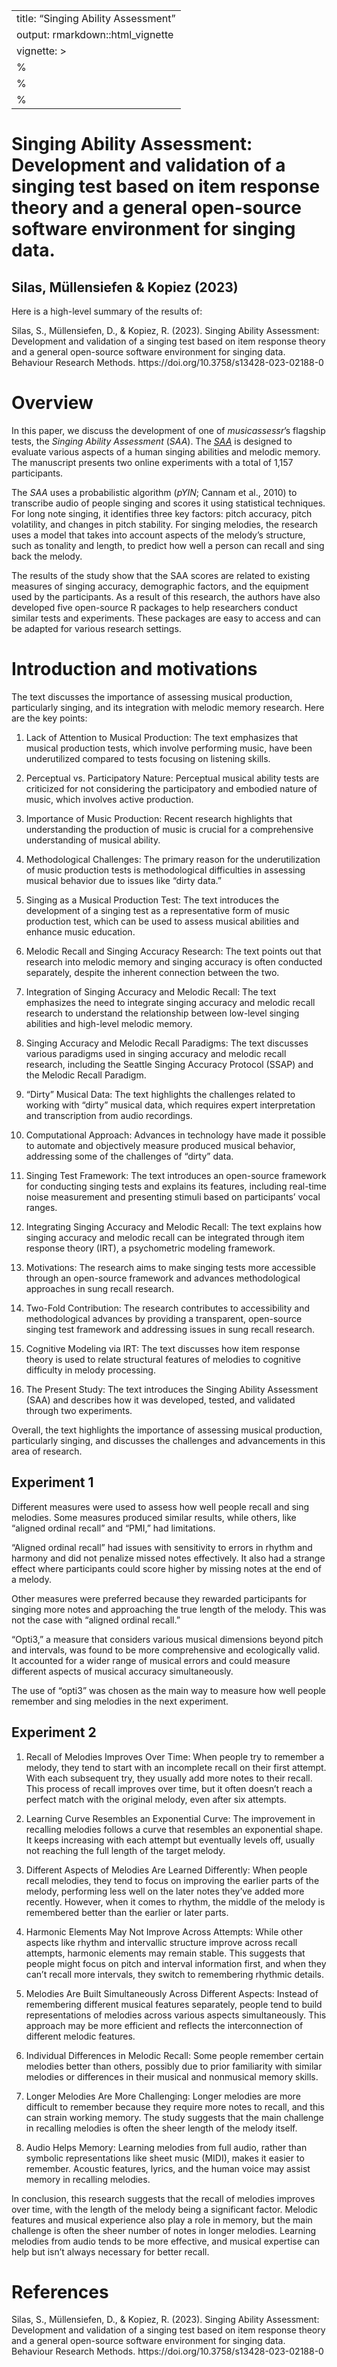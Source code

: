 
---
title: "Singing Ability Assessment"
output: rmarkdown::html_vignette
vignette: >
  %\VignetteIndexEntry{Singing Ability Assessment}
  %\VignetteEngine{knitr::rmarkdown}
  %\VignetteEncoding{UTF-8}
---

# Singing Ability Assessment: Development and validation of a singing test based on item response theory and a general open-source software environment for singing data.

## Silas, Müllensiefen & Kopiez (2023)

Here is a high-level summary of the results of:

Silas, S., Müllensiefen, D., & Kopiez, R. (2023). Singing Ability Assessment: Development and validation of a singing test based on item response theory and a general open-source software environment for singing data. Behaviour Research Methods. https://doi.org/10.3758/s13428-023-02188-0

# Overview

In this paper, we discuss the development of one of *musicassessr*'s flagship tests, the *Singing Ability Assessment* (*SAA*). The [*SAA*](https://saa.musicassessr.com) is designed to evaluate various aspects of a human singing abilities and melodic memory. The manuscript presents two online experiments with a total of 1,157 participants.

The *SAA* uses a probabilistic algorithm (*pYIN*; Cannam et al., 2010) to transcribe audio of people singing and scores it using statistical techniques. For long note singing, it identifies three key factors: pitch accuracy, pitch volatility, and changes in pitch stability. For singing melodies, the research uses a model that takes into account aspects of the melody's structure, such as tonality and length, to predict how well a person can recall and sing back the melody.

The results of the study show that the SAA scores are related to existing measures of singing accuracy, demographic factors, and the equipment used by the participants. As a result of this research, the authors have also developed five open-source R packages to help researchers conduct similar tests and experiments. These packages are easy to access and can be adapted for various research settings.


# Introduction and motivations

The text discusses the importance of assessing musical production, particularly singing, and its integration with melodic memory research. Here are the key points:

1. Lack of Attention to Musical Production: The text emphasizes that musical production tests, which involve performing music, have been underutilized compared to tests focusing on listening skills.

2. Perceptual vs. Participatory Nature: Perceptual musical ability tests are criticized for not considering the participatory and embodied nature of music, which involves active production.

3. Importance of Music Production: Recent research highlights that understanding the production of music is crucial for a comprehensive understanding of musical ability.

4. Methodological Challenges: The primary reason for the underutilization of music production tests is methodological difficulties in assessing musical behavior due to issues like "dirty data."

5. Singing as a Musical Production Test: The text introduces the development of a singing test as a representative form of music production test, which can be used to assess musical abilities and enhance music education.

6. Melodic Recall and Singing Accuracy Research: The text points out that research into melodic memory and singing accuracy is often conducted separately, despite the inherent connection between the two.

7. Integration of Singing Accuracy and Melodic Recall: The text emphasizes the need to integrate singing accuracy and melodic recall research to understand the relationship between low-level singing abilities and high-level melodic memory.

8. Singing Accuracy and Melodic Recall Paradigms: The text discusses various paradigms used in singing accuracy and melodic recall research, including the Seattle Singing Accuracy Protocol (SSAP) and the Melodic Recall Paradigm.

9. "Dirty" Musical Data: The text highlights the challenges related to working with "dirty" musical data, which requires expert interpretation and transcription from audio recordings.

10. Computational Approach: Advances in technology have made it possible to automate and objectively measure produced musical behavior, addressing some of the challenges of "dirty" data.

11. Singing Test Framework: The text introduces an open-source framework for conducting singing tests and explains its features, including real-time noise measurement and presenting stimuli based on participants' vocal ranges.

12. Integrating Singing Accuracy and Melodic Recall: The text explains how singing accuracy and melodic recall can be integrated through item response theory (IRT), a psychometric modeling framework.

13. Motivations: The research aims to make singing tests more accessible through an open-source framework and advances methodological approaches in sung recall research.

14. Two-Fold Contribution: The research contributes to accessibility and methodological advances by providing a transparent, open-source singing test framework and addressing issues in sung recall research.

15. Cognitive Modeling via IRT: The text discusses how item response theory is used to relate structural features of melodies to cognitive difficulty in melody processing.

16. The Present Study: The text introduces the Singing Ability Assessment (SAA) and describes how it was developed, tested, and validated through two experiments.

Overall, the text highlights the importance of assessing musical production, particularly singing, and discusses the challenges and advancements in this area of research.

## Experiment 1

Different measures were used to assess how well people recall and sing melodies. Some measures produced similar results, while others, like "aligned ordinal recall" and "PMI," had limitations.

"Aligned ordinal recall" had issues with sensitivity to errors in rhythm and harmony and did not penalize missed notes effectively. It also had a strange effect where participants could score higher by missing notes at the end of a melody.

Other measures were preferred because they rewarded participants for singing more notes and approaching the true length of the melody. This was not the case with "aligned ordinal recall."

"Opti3," a measure that considers various musical dimensions beyond pitch and intervals, was found to be more comprehensive and ecologically valid. It accounted for a wider range of musical errors and could measure different aspects of musical accuracy simultaneously.

The use of "opti3" was chosen as the main way to measure how well people remember and sing melodies in the next experiment.

## Experiment 2

1. Recall of Melodies Improves Over Time: When people try to remember a melody, they tend to start with an incomplete recall on their first attempt. With each subsequent try, they usually add more notes to their recall. This process of recall improves over time, but it often doesn't reach a perfect match with the original melody, even after six attempts.

2. Learning Curve Resembles an Exponential Curve: The improvement in recalling melodies follows a curve that resembles an exponential shape. It keeps increasing with each attempt but eventually levels off, usually not reaching the full length of the target melody.

3. Different Aspects of Melodies Are Learned Differently: When people recall melodies, they tend to focus on improving the earlier parts of the melody, performing less well on the later notes they've added more recently. However, when it comes to rhythm, the middle of the melody is remembered better than the earlier or later parts.

4. Harmonic Elements May Not Improve Across Attempts: While other aspects like rhythm and intervallic structure improve across recall attempts, harmonic elements may remain stable. This suggests that people might focus on pitch and interval information first, and when they can't recall more intervals, they switch to remembering rhythmic details.

5. Melodies Are Built Simultaneously Across Different Aspects: Instead of remembering different musical features separately, people tend to build representations of melodies across various aspects simultaneously. This approach may be more efficient and reflects the interconnection of different melodic features.

6. Individual Differences in Melodic Recall: Some people remember certain melodies better than others, possibly due to prior familiarity with similar melodies or differences in their musical and nonmusical memory skills.

7. Longer Melodies Are More Challenging: Longer melodies are more difficult to remember because they require more notes to recall, and this can strain working memory. The study suggests that the main challenge in recalling melodies is often the sheer length of the melody itself.

8. Audio Helps Memory: Learning melodies from full audio, rather than symbolic representations like sheet music (MIDI), makes it easier to remember. Acoustic features, lyrics, and the human voice may assist memory in recalling melodies.

In conclusion, this research suggests that the recall of melodies improves over time, with the length of the melody being a significant factor. Melodic features and musical experience also play a role in memory, but the main challenge is often the sheer number of notes in longer melodies. Learning melodies from audio tends to be more effective, and musical expertise can help but isn't always necessary for better recall.

# References


Silas, S., Müllensiefen, D., & Kopiez, R. (2023). Singing Ability Assessment: Development and validation of a singing test based on item response theory and a general open-source software environment for singing data. Behaviour Research Methods. https://doi.org/10.3758/s13428-023-02188-0
